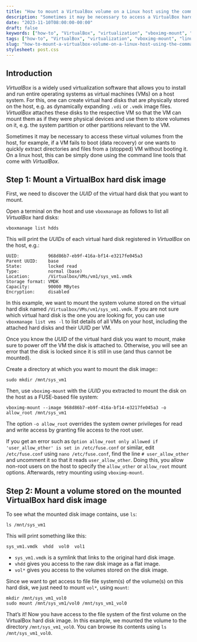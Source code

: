 ```yaml
---
title: "How to mount a VirtualBox volume on a Linux host using the command line"
description: "Sometimes it may be necessary to access a VirtualBox hard drive from the host command line. This article describes, how this can be done using vboximg-mount."
date: "2023-11-10T08:00:00-00:00"
draft: false
keywords: ["how-to", "VirtualBox", "virtualization", "vboximg-mount", "linux", "sysadmin"]
tags: ["how-to", "VirtualBox", "virtualization", "vboximg-mount", "linux", "sysadmin"]
slug: "how-to-mount-a-virtualbox-volume-on-a-linux-host-using-the-command-line"
stylesheet: post.css
---
```



## Introduction

*VirtualBox* is a widely used virtualization software that allows you to install and run entire operating systems as virtual machines (VMs) on a host system. For this, one can create virtual hard disks that are physically stored on the host, e.g. as dynamically expanding `.vdi` or `.vmdk` image files. *VirtualBox* attaches these disks to the respective VM so that the VM can mount them as if they were physical devices and use them to store volumes on it, e.g. the system partition or other partitions relevant to the VM.

Sometimes it may be necessary to access these virtual volumes from the host, for example, if a VM fails to boot (data recovery) or one wants to quickly extract directories and files from a (stopped) VM without booting it. On a linux host, this can be simply done using the command line tools that come with *VirtualBox*.

## Step 1: Mount a VirtualBox hard disk image

First, we need to discover the *UUID* of the virtual hard disk that you want to mount. 

Open a terminal on the host and use `vboxmanage` as follows to list all *VirtualBox* hard disks:

```
vboxmanage list hdds
```

This will print the *UUIDs* of each virtual hard disk registered in *VirtualBox* on the host, e.g.:

```
UUID:           968d86b7-eb9f-416a-bf14-e3217fe045a3
Parent UUID:    base
State:          locked read
Type:           normal (base)
Location:       /Virtualbox/VMs/vm1/sys_vm1.vmdk
Storage format: VMDK
Capacity:       90000 MBytes
Encryption:     disabled
```

In this example, we want to mount the system volume stored on the virtual hard disk named `/Virtualbox/VMs/vm1/sys_vm1.vmdk`. If you are not sure which virtual hard disk is the one you are looking for, you can use `vboxmanage list vms -l` to list details of all VMs on your host, including the attached hard disks and their UUID per VM.

Once you know the *UUID* of the virtual hard disk you want to mount, make sure to power off the VM the disk is attached to. Otherwise, you will see an error that the disk is locked since it is still in use (and thus cannot be mounted).

Create a directory at which you want to mount the disk image::

```
sudo mkdir /mnt/sys_vm1
```

Then, use `vboximg-mount` with the *UUID* you extracted to mount the disk on the host as a FUSE-based file system:

```
vboximg-mount --image 968d86b7-eb9f-416a-bf14-e3217fe045a3 -o allow_root /mnt/sys_vm1
```

The option `-o allow_root` overrides the system owner privileges for read and write access by granting file access to the root user.

If you get an error such as `Option allow_root only allowed if 'user_allow_other' is set in /etc/fuse.conf` or similar, edit `/etc/fuse.conf` using `nano /etc/fuse.conf`, find the line `# user_allow_other` and uncomment it so that it reads `user_allow_other`. Doing this, you allow non-root users on the host to specify the `allow_other` or `allow_root` mount options. Afterwards, retry mounting using `vboximg-mount`.

## Step 2: Mount a volume stored on the mounted VirtualBox hard disk image

To see what the mounted disk image contains, use `ls`:

```
ls /mnt/sys_vm1
```

This will print something like this:

```
sys_vm1.vmdk  vhdd  vol0  vol1
```

* `sys_vm1.vmdk` is a symlink that links to the original hard disk image.
* `vhdd` gives you access to the raw disk image as a flat image.
* `vol*` gives you access to the volumes stored on the disk image.

Since we want to get access to file file system(s) of the volume(s) on this hard disk, we just need to mount `vol*`, using `mount`:

```
mkdir /mnt/sys_vm1_vol0
sudo mount /mnt/sys_vm1/vol0 /mnt/sys_vm1_vol0
```

That's it! Now you have access to the file system of the first volume on the VirtualBox hard disk image. In this example, we mounted the volume to the directory `/mnt/sys_vm1_vol0`. You can browse its contents using `ls /mnt/sys_vm1_vol0`. 



